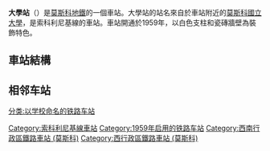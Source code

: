 {{NoteTA |G1=Transport |G2=Railway}}

{{Otheruses|subject=莫斯科地鐵[[索科利尼基綫|索科利尼基綫]]的大學站|other=其他地區的大學站|大學站}}
{{Infobox station
|name          = 大學<br />{{lang|ru|Университе́т}}
|type          = [[莫斯科地鐵|莫斯科地鐵]]車站
|image         = Metro MSK Line1 Universitet.jpg
|image_caption = 
|address       = [[莫斯科|莫斯科]][[西行政區_(莫斯科)|西行政區]]{{link-en|拉緬基區|Ramenki District}}、[[西南行政區_(莫斯科)|西南行政區]]{{link-en|加加林區 (莫斯科)|Gagarinsky District, Moscow|加加林區}}
|country       = [[俄羅斯|俄羅斯]]
|coordinates   = {{coord|55.6926|37.5333|display=inline,title}}
|line          = {{MOSMETRO-bull|1|text=1}}
|other         = '''[[巴士|巴士]]'''：м19、е29、1、с10、67、103、111、113、119、130、138、260、266、434、464、470、661、845、т34'''<br/>'''[[有軌電車|電車]]'''：14、26、39
|structure     = {{link-en|外掛樑車站|Pylon station|深層外掛樑三拱門車站}}
|platform      = 1個[[島式月台|島式月台]]
|depth         = {{convert|26.5|m}}
|levels        = 1層
|tracks        = 2條
|parking       = 無
|bicycle       = 無
|opened        = {{start date and age|1959|12|01}}
|closed        = 
|rebuilt       = 
|ADA           = 
|code          = 017
|owned         = 莫斯科地鐵
|former        = 
|passengers    = 
|pass_year     = 
|pass_percent  = 
|pass_system   = 
|mpassengers   = 
|services      = 
|map_type      = Moscow Ring Road
|AlternativeMap= Moscow map MKAD grayscale.png
|map_overlay   = Moscow map MKAD metro line.svg
|map_caption   = 
|map_state     = collapsed
|route_map     = 
}}
'''大學站'''（{{lang-rus|Университе́т|Universitet}}）是[[莫斯科地鐵|莫斯科地鐵]]的一個車站。大學站的站名來自於車站附近的[[莫斯科國立大學|莫斯科國立大學]]，是索科利尼基線的車站。車站開通於1959年，以白色支柱和瓷磚牆壁為裝飾特色。

== 車站結構 ==
{{RenderStations|system=MosMetro|
{{RailStStart|西}}
{{RailStLine|1|1|dir=l|{{MOSMETRO-bull|1|text=1}} $$莎拉里耶沃$$・$$西南$$方向}}
{{RailStPlatform|岛}}
{{RailStLine|2|2|dir=r|{{MOSMETRO-bull|1|text=1}} $$麻雀山$$・$$罗科索夫斯基林荫路$$方向}}
{{RailStEnd|东}}
}}

== 相邻车站 ==
{{s-rail-start}}
{{s-rail|title=MosMetro}}
{{s-line new|system=MosMetro|line=1|previous=麻雀山|next=维尔纳德斯基大道}}
{{end box}}
{{索科利尼基線}}
[[Category:索科利尼基線車站|Category:索科利尼基線車站]]
[[Category:1959年启用的铁路车站|Category:1959年启用的铁路车站]]
[[Category:西南行政區鐵路車站_(莫斯科)|Category:西南行政區鐵路車站 (莫斯科)]]
[[Category:西行政區鐵路車站_(莫斯科)|Category:西行政區鐵路車站 (莫斯科)]]
[[分类:以学校命名的铁路车站|分类:以学校命名的铁路车站]]